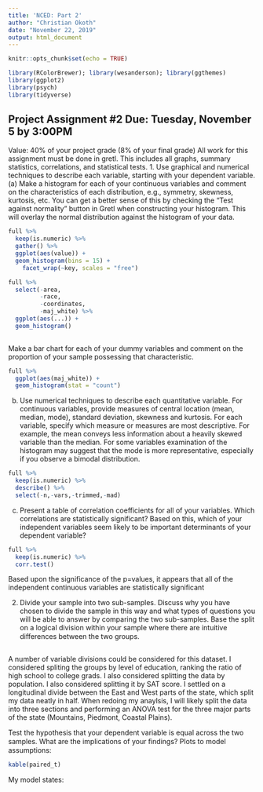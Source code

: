 ```yaml
---
title: 'NCED: Part 2'
author: "Christian Okoth"
date: "November 22, 2019"
output: html_document
---
```


```r
knitr::opts_chunk$set(echo = TRUE)
```
```r
library(RColorBrewer); library(wesanderson); library(ggthemes)
library(ggplot2)
library(psych)
library(tidyverse)
```

## Project Assignment #2				Due: Tuesday, November 5 by 3:00PM 
Value: 40% of your project grade (8% of your final grade)
All work for this assignment must be done in gretl. This includes all graphs, summary statistics, correlations, and statistical tests. 
1. Use graphical and numerical techniques to describe each variable, starting with your dependent variable.
(a) Make a histogram for each of your continuous variables and comment on the characteristics of each distribution, e.g., symmetry, skewness, kurtosis, etc. You can get a better sense of this by checking the “Test against normality” button in Gretl when constructing your histogram. This will overlay the normal distribution against the histogram of your data.
```r
full %>% 
  keep(is.numeric) %>% 
  gather() %>% 
  ggplot(aes(value)) +
  geom_histogram(bins = 15) +
    facet_wrap(~key, scales = "free")

full %>% 
  select(-area,
         -race,
         -coordinates,
         -maj_white) %>% 
  ggplot(aes(...)) +
  geom_histogram()
  
```

Make a bar chart for each of your dummy variables and comment on the proportion of your sample possessing that characteristic.
```r
full %>% 
  ggplot(aes(maj_white)) +
  geom_histogram(stat = "count")

```

(b) Use numerical techniques to describe each quantitative variable. For continuous variables, provide measures of central location (mean, median, mode), standard deviation, skewness and kurtosis. For each variable, specify which measure or measures are most descriptive.  For example, the mean conveys less information about a heavily skewed variable than the median. For some variables examination of the histogram may suggest that the mode is more representative, especially if you observe a bimodal distribution.
```r
full %>% 
  keep(is.numeric) %>% 
  describe() %>% 
  select(-n,-vars,-trimmed,-mad)

```

(c) Present a table of correlation coefficients for all of your variables. Which correlations are statistically significant? Based on this, which of your independent variables seem likely to be important determinants of your dependent variable?
```r
full %>% 
  keep(is.numeric) %>% 
  corr.test()
```
Based upon the significance of the p=values, it appears that all of the independent continuous variables are statistically significant

2. Divide your sample into two sub-samples. Discuss why you have chosen to divide the sample in this way and what types of questions you will be able to answer by comparing the two sub-samples. Base the split on a logical division within your sample where there are intuitive diﬀerences between the two groups.
```r

```
A number of variable divisions could be considered for this dataset. I considered spliting the groups by level of education, ranking the ratio of high school to college grads. I also considered splitting the data by population. I also considered splitting it by SAT score. I settled on a longitudinal divide between the East and West parts of the state, which split my data neatly in half. When redoing my anaylsis, I will likely split the data into three sections and performing an ANOVA test for the three major parts of the state (Mountains, Piedmont, Coastal Plains).

Test the hypothesis that your dependent variable is equal across the two samples. What are the implications of your ﬁndings? Plots to model assumptions: 
```r
kable(paired_t)
```
My model states: